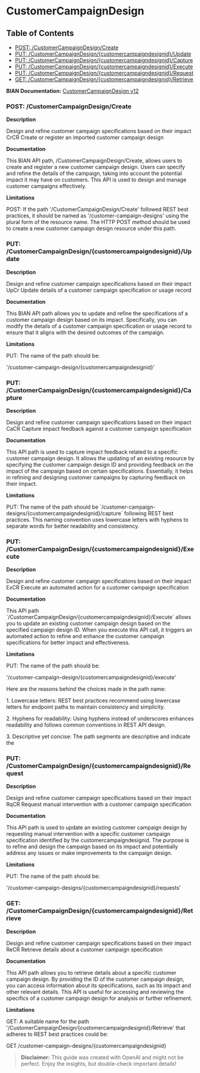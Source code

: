 # CustomerCampaignDesign

## Table of Contents
- [POST: /CustomerCampaignDesign/Create](#post-/customercampaigndesign/create)
- [PUT: /CustomerCampaignDesign/\{customercampaigndesignid\}/Update](#put-/customercampaigndesign/\{customercampaigndesignid\}/update)
- [PUT: /CustomerCampaignDesign/\{customercampaigndesignid\}/Capture](#put-/customercampaigndesign/\{customercampaigndesignid\}/capture)
- [PUT: /CustomerCampaignDesign/\{customercampaigndesignid\}/Execute](#put-/customercampaigndesign/\{customercampaigndesignid\}/execute)
- [PUT: /CustomerCampaignDesign/\{customercampaigndesignid\}/Request](#put-/customercampaigndesign/\{customercampaigndesignid\}/request)
- [GET: /CustomerCampaignDesign/\{customercampaigndesignid\}/Retrieve](#get-/customercampaigndesign/\{customercampaigndesignid\}/retrieve)


**BIAN Documentation:** [CustomerCampaignDesign v12](https://app.swaggerhub.com/apis/BIAN-3/CustomerCampaignDesign/12.0.0)

### POST: /CustomerCampaignDesign/Create

**Description**

Design and refine customer campaign specifications based on their impact CrCR Create or register an imported customer campaign design

**Documentation**

This BIAN API path\, /CustomerCampaignDesign/Create\, allows users to create and register a new customer campaign design\. Users can specify and refine the details of the campaign\, taking into account the potential impact it may have on customers\. This API is used to design and manage customer campaigns effectively\.

**Limitations**

POST: If the path '/CustomerCampaignDesign/Create' followed REST best practices\, it should be named as '/customer\-campaign\-designs' using the plural form of the resource name\. The HTTP POST method should be used to create a new customer campaign design resource under this path\.

### PUT: /CustomerCampaignDesign/\{customercampaigndesignid\}/Update

**Description**

Design and refine customer campaign specifications based on their impact UpCr Update details of a customer campaign specification or usage record

**Documentation**

This BIAN API path allows you to update and refine the specifications of a customer campaign design based on its impact\. Specifically\, you can modify the details of a customer campaign specification or usage record to ensure that it aligns with the desired outcomes of the campaign\.

**Limitations**

PUT: The name of the path should be:

'/customer\-campaign\-design/\{customercampaigndesignid\}'

### PUT: /CustomerCampaignDesign/\{customercampaigndesignid\}/Capture

**Description**

Design and refine customer campaign specifications based on their impact CaCR Capture impact feedback against a customer campaign specification

**Documentation**

This API path is used to capture impact feedback related to a specific customer campaign design\. It allows the updating of an existing resource by specifying the customer campaign design ID and providing feedback on the impact of the campaign based on certain specifications\. Essentially\, it helps in refining and designing customer campaigns by capturing feedback on their impact\.

**Limitations**

PUT: The name of the path should be \`/customer\-campaign\-designs/\{customercampaigndesignid\}/capture\` following REST best practices\. This naming convention uses lowercase letters with hyphens to separate words for better readability and consistency\.

### PUT: /CustomerCampaignDesign/\{customercampaigndesignid\}/Execute

**Description**

Design and refine customer campaign specifications based on their impact ExCR Execute an automated action for a customer campaign specification

**Documentation**

This API path \`/CustomerCampaignDesign/\{customercampaigndesignid\}/Execute\` allows you to update an existing customer campaign design based on the specified campaign design ID\. When you execute this API call\, it triggers an automated action to refine and enhance the customer campaign specifications for better impact and effectiveness\.

**Limitations**

PUT: The name of the path should be:

'/customer\-campaign\-design/\{customercampaigndesignid\}/execute'

Here are the reasons behind the choices made in the path name:

1\. Lowercase letters: REST best practices recommend using lowercase letters for endpoint paths to maintain consistency and simplicity\.

2\. Hyphens for readability: Using hyphens instead of underscores enhances readability and follows common conventions in REST API design\.

3\. Descriptive yet concise: The path segments are descriptive and indicate the

### PUT: /CustomerCampaignDesign/\{customercampaigndesignid\}/Request

**Description**

Design and refine customer campaign specifications based on their impact RqCR Request manual intervention with a customer campaign specification

**Documentation**

This API path is used to update an existing customer campaign design by requesting manual intervention with a specific customer campaign specification identified by the customercampaigndesignid\. The purpose is to refine and design the campaign based on its impact and potentially address any issues or make improvements to the campaign design\.

**Limitations**

PUT: The name of the path should be:

'/customer\-campaign\-designs/\{customercampaigndesignid\}/requests'

### GET: /CustomerCampaignDesign/\{customercampaigndesignid\}/Retrieve

**Description**

Design and refine customer campaign specifications based on their impact ReCR Retrieve details about a customer campaign specification

**Documentation**

This API path allows you to retrieve details about a specific customer campaign design\. By providing the ID of the customer campaign design\, you can access information about its specifications\, such as its impact and other relevant details\. This API is useful for accessing and reviewing the specifics of a customer campaign design for analysis or further refinement\.

**Limitations**

GET: A suitable name for the path '/CustomerCampaignDesign/\{customercampaigndesignid\}/Retrieve' that adheres to REST best practices could be:

GET /customer\-campaign\-designs/\{customercampaigndesignid\}

> **Disclaimer:** This guide was created with OpenAI and might not be perfect. Enjoy the insights, but double-check important details!
